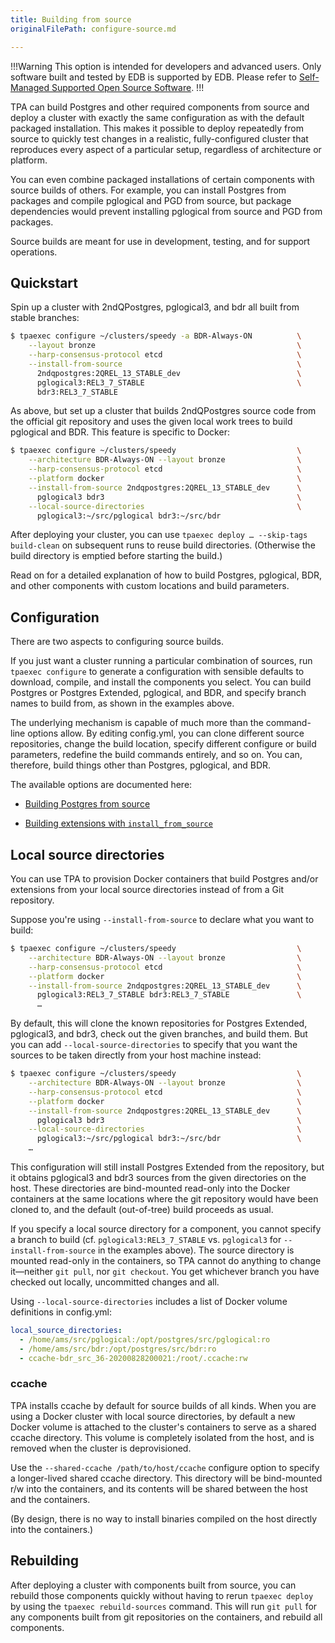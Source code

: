 ```yaml
---
title: Building from source
originalFilePath: configure-source.md

---
```


!!!Warning
This option is intended for developers and advanced users. 
Only software built and tested by EDB is supported by EDB. Please refer to 
[Self-Managed Supported Open Source Software](https://www.enterprisedb.com/product-compatibility/edb-supported-open-source-software.pdf).
!!!

TPA can build Postgres and other required components from source and
deploy a cluster with exactly the same configuration as with the default
packaged installation. This makes it possible to deploy repeatedly from
source to quickly test changes in a realistic, fully-configured cluster
that reproduces every aspect of a particular setup, regardless of
architecture or platform.

You can even combine packaged installations of certain components with
source builds of others. For example, you can install Postgres from
packages and compile pglogical and PGD from source, but package
dependencies would prevent installing pglogical from source and PGD from
packages.

Source builds are meant for use in development, testing, and for support
operations.

## Quickstart

Spin up a cluster with 2ndQPostgres, pglogical3, and bdr all built from
stable branches:

```bash
$ tpaexec configure ~/clusters/speedy -a BDR-Always-ON          \
    --layout bronze                                             \
    --harp-consensus-protocol etcd                              \
    --install-from-source                                       \
      2ndqpostgres:2QREL_13_STABLE_dev                          \
      pglogical3:REL3_7_STABLE                                  \
      bdr3:REL3_7_STABLE
```

As above, but set up a cluster that builds 2ndQPostgres source code from
the official git repository and uses the given local work trees to build
pglogical and BDR. This feature is specific to Docker:

```bash
$ tpaexec configure ~/clusters/speedy                           \
    --architecture BDR-Always-ON --layout bronze                \
    --harp-consensus-protocol etcd                              \
    --platform docker                                           \
    --install-from-source 2ndqpostgres:2QREL_13_STABLE_dev      \
      pglogical3 bdr3                                           \
    --local-source-directories                                  \
      pglogical3:~/src/pglogical bdr3:~/src/bdr
```

After deploying your cluster, you can use
`tpaexec deploy … --skip-tags build-clean` on subsequent runs to
reuse build directories. (Otherwise the build directory is emptied
before starting the build.)

Read on for a detailed explanation of how to build Postgres, pglogical,
BDR, and other components with custom locations and build parameters.

## Configuration

There are two aspects to configuring source builds.

If you just want a cluster running a particular combination of sources,
run `tpaexec configure` to generate a configuration with sensible
defaults to download, compile, and install the components you select.
You can build Postgres or Postgres Extended, pglogical, and BDR, and specify
branch names to build from, as shown in the examples above.

The underlying mechanism is capable of much more than the command-line
options allow. By editing config.yml, you can clone different source
repositories, change the build location, specify different configure or
build parameters, redefine the build commands entirely, and so on. You
can, therefore, build things other than Postgres, pglogical, and BDR.

The available options are documented here:

-   [Building Postgres from source](reference/postgres_installation_method_src/)

-   [Building extensions with `install_from_source`](reference/install_from_source/)

## Local source directories

You can use TPA to provision Docker containers that build Postgres
and/or extensions from your local source directories instead of from a
Git repository.

Suppose you're using `--install-from-source` to declare what you want
to build:

```bash
$ tpaexec configure ~/clusters/speedy                           \
    --architecture BDR-Always-ON --layout bronze                \
    --harp-consensus-protocol etcd                              \
    --platform docker                                           \
    --install-from-source 2ndqpostgres:2QREL_13_STABLE_dev      \
      pglogical3:REL3_7_STABLE bdr3:REL3_7_STABLE               \
      …
```

By default, this will clone the known repositories for Postgres Extended,
pglogical3, and bdr3, check out the given branches, and build them. But
you can add `--local-source-directories` to specify that you want the
sources to be taken directly from your host machine instead:

```bash
$ tpaexec configure ~/clusters/speedy                           \
    --architecture BDR-Always-ON --layout bronze                \
    --harp-consensus-protocol etcd                              \
    --platform docker                                           \
    --install-from-source 2ndqpostgres:2QREL_13_STABLE_dev      \
      pglogical3 bdr3                                           \
    --local-source-directories                                  \
      pglogical3:~/src/pglogical bdr3:~/src/bdr                 \
    …
```

This configuration will still install Postgres Extended from the repository,
but it obtains pglogical3 and bdr3 sources from the given directories on
the host. These directories are bind-mounted read-only into the Docker
containers at the same locations where the git repository would have
been cloned to, and the default (out-of-tree) build proceeds as usual.

If you specify a local source directory for a component, you cannot
specify a branch to build (cf. `pglogical3:REL3_7_STABLE` vs.
`pglogical3` for `--install-from-source` in the examples above). The
source directory is mounted read-only in the containers, so TPA
cannot do anything to change it—neither `git pull`, nor
`git checkout`. You get whichever branch you have checked out locally,
uncommitted changes and all.

Using `--local-source-directories` includes a list of Docker volume
definitions in config.yml:

```yaml
local_source_directories:
  - /home/ams/src/pglogical:/opt/postgres/src/pglogical:ro
  - /home/ams/src/bdr:/opt/postgres/src/bdr:ro
  - ccache-bdr_src_36-20200828200021:/root/.ccache:rw
```

### ccache

TPA installs ccache by default for source builds of all kinds. When
you are using a Docker cluster with local source directories, by default
a new Docker volume is attached to the cluster's containers to serve as
a shared ccache directory. This volume is completely isolated from the
host, and is removed when the cluster is deprovisioned.

Use the `--shared-ccache /path/to/host/ccache` configure option to
specify a longer-lived shared ccache directory. This directory will be
bind-mounted r/w into the containers, and its contents will be shared
between the host and the containers.

(By design, there is no way to install binaries compiled on the host
directly into the containers.)

## Rebuilding

After deploying a cluster with components built from source, you can
rebuild those components quickly without having to rerun `tpaexec
deploy` by using the `tpaexec rebuild-sources` command. This will run
`git pull` for any components built from git repositories on the
containers, and rebuild all components.
